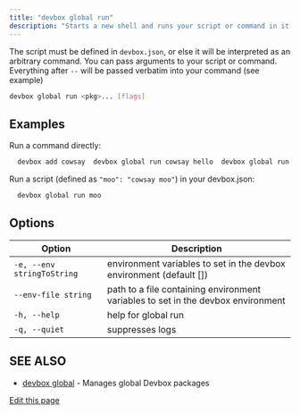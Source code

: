 ```yaml
---
title: "devbox global run"
description: "Starts a new shell and runs your script or command in it, exiting when done."
---
```


The script must be defined in `devbox.json`, or else it will be interpreted as an arbitrary command.
You can pass arguments to your script or command. Everything after `--` will be passed verbatim into
your command (see example)

```bash
devbox global run <pkg>... [flags]
```

## Examples[​](#examples "Direct link to Examples")

Run a command directly:

```bash
  devbox add cowsay  devbox global run cowsay hello  devbox global run -- cowsay -d hello
```

Run a script (defined as `"moo": "cowsay moo"`) in your devbox.json:

```bash
  devbox global run moo
```

## Options[​](#options "Direct link to Options")

| Option                     | Description                                                                      |
| -------------------------- | -------------------------------------------------------------------------------- |
| `-e, --env stringToString` | environment variables to set in the devbox environment (default \[])             |
| `--env-file string`        | path to a file containing environment variables to set in the devbox environment |
| `-h, --help`               | help for global run                                                              |
| `-q, --quiet`              | suppresses logs                                                                  |

## SEE ALSO[​](#see-also "Direct link to SEE ALSO")

- [devbox global](/docs/devbox/devbox-global/) - Manages global Devbox packages

[Edit this page](https://github.com/jetify-com/devbox/tree/main/docs/app/docs/cli-reference/devbox-global-run.md)

